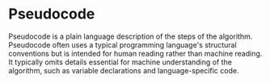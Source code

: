 
# Pseudocode

Pseudocode is a plain language description of the steps of the algorithm. Pseudocode often uses a typical programming language's structural conventions but is intended for human reading rather than machine reading. It typically omits details essential for machine understanding of the algorithm, such as variable declarations and language-specific code.

<NewsletterForm />
